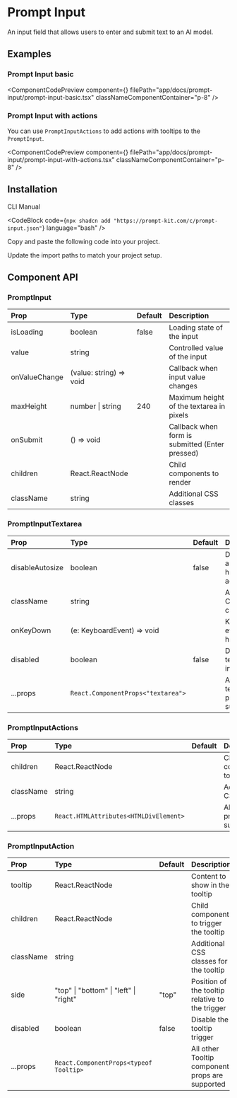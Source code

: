 
# Prompt Input

An input field that allows users to enter and submit text to an AI model.

## Examples

### Prompt Input basic

<ComponentCodePreview
  component={<PromptInputBasic />}
  filePath="app/docs/prompt-input/prompt-input-basic.tsx"
  classNameComponentContainer="p-8"
/>

### Prompt Input with actions

You can use `PromptInputActions` to add actions with tooltips to the `PromptInput`.

<ComponentCodePreview
  component={<PromptInputWithActions />}
  filePath="app/docs/prompt-input/prompt-input-with-actions.tsx"
  classNameComponentContainer="p-8"
/>

## Installation

<Tabs defaultValue="cli">

<TabsList>
  <TabsTrigger value="cli">CLI</TabsTrigger>
  <TabsTrigger value="manual">Manual</TabsTrigger>
</TabsList>

<TabsContent value="cli">

<CodeBlock
  code={`npx shadcn add "https://prompt-kit.com/c/prompt-input.json"`}
  language="bash"
/>

</TabsContent>

<TabsContent value="manual">

<Steps>

<Step>Copy and paste the following code into your project.</Step>

<CodeBlock filePath="components/prompt-kit/prompt-input.tsx" language="tsx" />

<Step>Update the import paths to match your project setup.</Step>

</Steps>

</TabsContent>

</Tabs>

## Component API

### PromptInput

| Prop          | Type                    | Default | Description                                     |
| :------------ | :---------------------- | :------ | :---------------------------------------------- |
| isLoading     | boolean                 | false   | Loading state of the input                      |
| value         | string                  |         | Controlled value of the input                   |
| onValueChange | (value: string) => void |         | Callback when input value changes               |
| maxHeight     | number \| string        | 240     | Maximum height of the textarea in pixels        |
| onSubmit      | () => void              |         | Callback when form is submitted (Enter pressed) |
| children      | React.ReactNode         |         | Child components to render                      |
| className     | string                  |         | Additional CSS classes                          |

### PromptInputTextarea

| Prop            | Type                               | Default | Description                            |
| :-------------- | :--------------------------------- | :------ | :------------------------------------- |
| disableAutosize | boolean                            | false   | Disable automatic height adjustment    |
| className       | string                             |         | Additional CSS classes                 |
| onKeyDown       | (e: KeyboardEvent) => void         |         | Keyboard event handler                 |
| disabled        | boolean                            | false   | Disable the textarea input             |
| ...props        | `React.ComponentProps<"textarea">` |         | All other textarea props are supported |

### PromptInputActions

| Prop      | Type                                   | Default | Description                       |
| :-------- | :------------------------------------- | :------ | :-------------------------------- |
| children  | React.ReactNode                        |         | Child components to render        |
| className | string                                 |         | Additional CSS classes            |
| ...props  | `React.HTMLAttributes<HTMLDivElement>` |         | All other div props are supported |

### PromptInputAction

| Prop      | Type                                   | Default | Description                                     |
| :-------- | :------------------------------------- | :------ | :---------------------------------------------- |
| tooltip   | React.ReactNode                        |         | Content to show in the tooltip                  |
| children  | React.ReactNode                        |         | Child component to trigger the tooltip          |
| className | string                                 |         | Additional CSS classes for the tooltip          |
| side      | "top" \| "bottom" \| "left" \| "right" | "top"   | Position of the tooltip relative to the trigger |
| disabled  | boolean                                | false   | Disable the tooltip trigger                     |
| ...props  | `React.ComponentProps<typeof Tooltip>` |         | All other Tooltip component props are supported |
